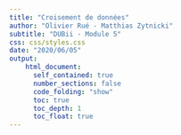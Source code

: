 ```yaml
---
title: "Croisement de données"
author: "Olivier Rué - Matthias Zytnicki"
subtitle: "DUBii - Module 5"
css: css/styles.css
date: "2020/06/05"
output:
    html_document:
      self_contained: true
      number_sections: false
      code_folding: "show"
      toc: true
      toc_depth: 1
      toc_float: true
---
```




